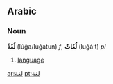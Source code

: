 ==Arabic==
===Noun===
'''ٌلُغَة''' (lúğa/lúğatun) ''f'', '''لُغَاتٌ''' (luğáːt) ''pl''

# [[language]]

[[ar:لغة]]
[[pt:لغة]]